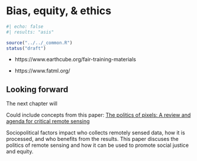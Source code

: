 # Bias, equity, & ethics {#sec-responsible-ethics}

```r
#| echo: false
#| results: "asis"

source("../../_common.R")
status("draft")
```

- https://www.earthcube.org/fair-training-materials

- https://www.fatml.org/



::: {.callout-note}
# Looking forward

The next chapter will 
:::

Could include concepts from this paper: [The politics of pixels: A review and agenda for critical remote sensing](https://journals.sagepub.com/doi/10.1177/03091325221074691)

Sociopolitical factors impact who collects remotely sensed data, how it is processed, and who benefits from the results. This paper discuses the politics of remote sensing and how it can be used to promote social justice and equity.
